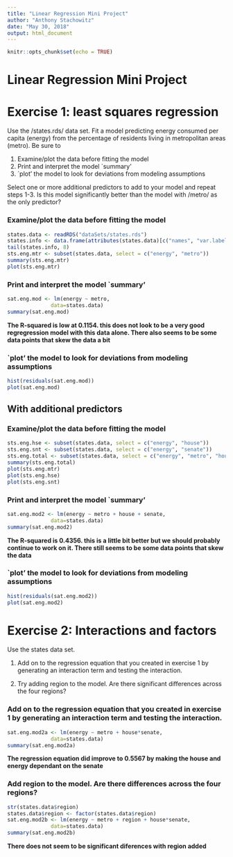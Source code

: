 ---
title: "Linear Regression Mini Project"
author: "Anthony Stachowitz"
date: "May 30, 2018"
output: html_document
---

```{r setup, include=FALSE}
knitr::opts_chunk$set(echo = TRUE)
```

# Linear Regression Mini Project
# Exercise 1: least squares regression

   Use the /states.rds/ data set. Fit a model predicting energy consumed
   per capita (energy) from the percentage of residents living in
   metropolitan areas (metro). Be sure to
   
   1. Examine/plot the data before fitting the model
   2. Print and interpret the model `summary'
   3. `plot' the model to look for deviations from modeling assumptions
   
   Select one or more additional predictors to add to your model and
   repeat steps 1-3. Is this model significantly better than the model
   with /metro/ as the only predictor?

### Examine/plot the data before fitting the model

```{r}
states.data <- readRDS("dataSets/states.rds")
states.info <- data.frame(attributes(states.data)[c("names", "var.labels")])
tail(states.info, 8)
sts.eng.mtr <- subset(states.data, select = c("energy", "metro"))
summary(sts.eng.mtr)
plot(sts.eng.mtr)
```

### Print and interpret the model `summary'

```{r}
sat.eng.mod <- lm(energy ~ metro,
              data=states.data)
summary(sat.eng.mod) 
```
**The R-squared is low at 0.1154. this does not look to be a very good regregression model with this data alone. There also seems to be some data points that skew the data a bit**

### `plot' the model to look for deviations from modeling assumptions

```{r}
hist(residuals(sat.eng.mod))
plot(sat.eng.mod)
```





## With additional predictors

### Examine/plot the data before fitting the model

```{r}
sts.eng.hse <- subset(states.data, select = c("energy", "house"))
sts.eng.snt <- subset(states.data, select = c("energy", "senate"))
sts.eng.total <- subset(states.data, select = c("energy", "metro", "house", "senate"))
summary(sts.eng.total)
plot(sts.eng.mtr)
plot(sts.eng.hse)
plot(sts.eng.snt)
```

### Print and interpret the model `summary'

```{r}
sat.eng.mod2 <- lm(energy ~ metro + house + senate,
              data=states.data)
summary(sat.eng.mod2) 
```
**The R-squared is 0.4356. this is a little bit better but we should probably continue to work on it. There still seems to be some data points that skew the data**

### `plot' the model to look for deviations from modeling assumptions

```{r}
hist(residuals(sat.eng.mod2))
plot(sat.eng.mod2)
```

# Exercise 2: Interactions and factors

   Use the states data set.

   1. Add on to the regression equation that you created in exercise 1 by
      generating an interaction term and testing the interaction.

   2. Try adding region to the model. Are there significant differences
      across the four regions?
      
### Add on to the regression equation that you created in exercise 1 by generating an interaction term and testing the interaction.

```{r}
sat.eng.mod2a <- lm(energy ~ metro + house*senate,
              data=states.data)
summary(sat.eng.mod2a)
```
**The regression equation did improve to 0.5567 by making the house and energy dependant on the senate**

### Add region to the model. Are there differences across the four regions?

```{r}
str(states.data$region)
states.data$region <- factor(states.data$region)
sat.eng.mod2b <- lm(energy ~ metro + region + house*senate,
              data=states.data)
summary(sat.eng.mod2b)
```
**There does not seem to be significant diferences with region added**